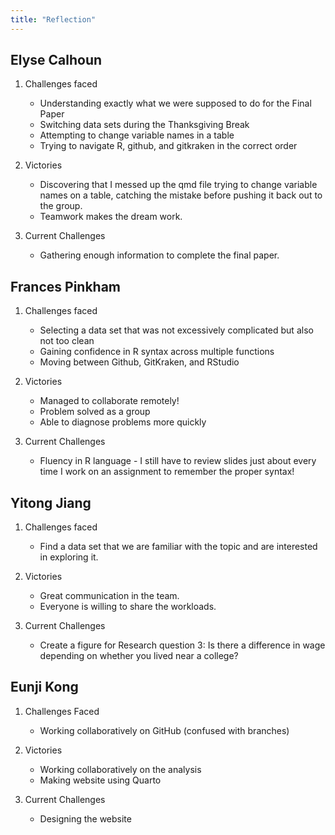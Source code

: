 ```yaml
---
title: "Reflection"
---
```


::: panel-tabset
## Elyse Calhoun

1.  Challenges faced

    -   Understanding exactly what we were supposed to do for the Final Paper
    -   Switching data sets during the Thanksgiving Break
    -   Attempting to change variable names in a table
    -   Trying to navigate R, github, and gitkraken in the correct order

2.  Victories

    -   Discovering that I messed up the qmd file trying to change variable names on a table, catching the mistake before pushing it back out to the group.
    -   Teamwork makes the dream work.

3.  Current Challenges

    -   Gathering enough information to complete the final paper.

## Frances Pinkham

1.  Challenges faced

    -   Selecting a data set that was not excessively complicated but also not too clean 
    -   Gaining confidence in R syntax across multiple functions 
    -   Moving between Github, GitKraken, and RStudio 

2.  Victories

    -   Managed to collaborate remotely! 
    -   Problem solved as a group 
    -   Able to diagnose problems more quickly 

3.  Current Challenges

    -   Fluency in R language - I still have to review slides just about every time I work on an assignment to remember the proper syntax!

## Yitong Jiang

1.  Challenges faced

    -   Find a data set that we are familiar with the topic and are interested in exploring it.

2.  Victories

    -   Great communication in the team.
    -   Everyone is willing to share the workloads.

3.  Current Challenges

    -   Create a figure for Research question 3: Is there a difference in wage depending on whether you lived near a college?

## Eunji Kong

1.  Challenges Faced

    -   Working collaboratively on GitHub (confused with branches)

2.  Victories

    -   Working collaboratively on the analysis
    -   Making website using Quarto

3.  Current Challenges

    -   Designing the website

:::
